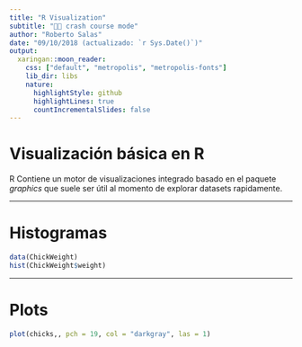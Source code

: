 ```yaml
---
title: "R Visualization"
subtitle: "🚙💨 crash course mode"
author: "Roberto Salas"
date: "09/10/2018 (actualizado: `r Sys.Date()`)"
output:
  xaringan::moon_reader:
    css: ["default", "metropolis", "metropolis-fonts"]
    lib_dir: libs
    nature:
      highlightStyle: github
      highlightLines: true
      countIncrementalSlides: false
---
```


# Visualización básica en R

R Contiene un motor de visualizaciones integrado basado en el paquete *graphics* que suele ser útil al momento de explorar datasets rapidamente.

---

# Histogramas

```r
data(ChickWeight)
hist(ChickWeight$weight)
```

---

# Plots

```r

plot(chicks,, pch = 19, col = "darkgray", las = 1)


```


